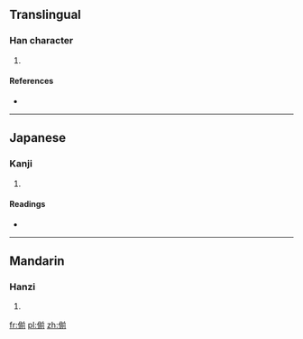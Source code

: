 ==Translingual==

===Han character===
{{Han char|rn=9|rad=人|as=09|sn=11|four=|canj=人廿月弓 (OTBN)|ids=⿰[[亻]][[前]]}}

# {{defn|Han|sort=人09}}

====References====
* {{Han ref|kx=0109.210|dkj=00829|dj=0233.100|hdz=10195.030|uh=5042|ud=20546}}

----

==Japanese==

===Kanji===
{{ja-kanji|grade=|rs=人09}}

# {{defn|lang=ja|sort=人09}}

====Readings====
* {{ja-readings|on=[[せん]] (sen)|kun=[[すすむ]] (susumu)}}

----

==Mandarin==

===Hanzi===
{{cmn-hanzi|pin=[[jiān]] ([[jian1]])|wg=chien<sup>1</sup>}}

# {{defn|lang=cmn|sort=人09}}

[[fr:偂]]
[[pl:偂]]
[[zh:偂]]